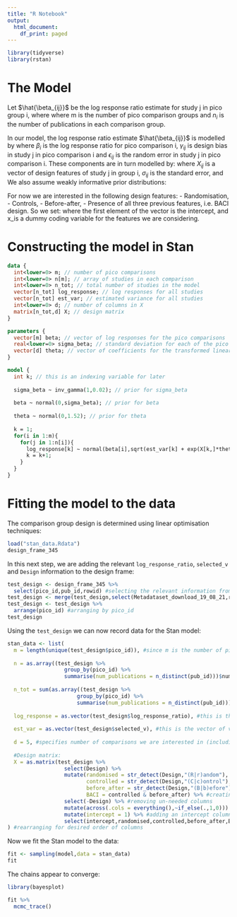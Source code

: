```yaml
---
title: "R Notebook"
output:
  html_document:
    df_print: paged
---
```


```r
library(tidyverse)
library(rstan)
```


# The Model

Let $\hat{\beta_{ij}}$ be the log response ratio estimate for study j in pico group i, where
\begin{align}
i = 1,\dots, m ,
j = 1,\dots, n_i,
\end{align}
where m is the number of pico comparison groups and $n_i$ is the number of publications in each comparison group.

In our model, the log response ratio estimate $\hat{\beta_{ij}}$ is modelled by
\begin{align}
\hat{\beta_{ij}} = \beta_i + \gamma_{ij} + \epsilon_{ij},
\end{align}
where $\beta_i$ is the log response ratio for pico comparison i, $\gamma_{ij}$ is design bias in study j in pico comparison i and $\epsilon_{ij}$ is the random error in study j in pico comparison i. These components are in turn modelled by:
\begin{align}
\beta_j &\sim \mathcal{N}(0,\sigma_\beta^2), \\
\gamma_{ij} &\sim \mathcal{N}(0,\sigma^2(X_{ij})), \\
\epsilon_{ij} &\sim \mathcal{N}(0,\sigma_{ij}^2).
\end{align}
where $X_{ij}$ is a vector of design features of study j in group i, $\sigma_{ij}$ is the standard error, and
\begin{align}
\log \sigma^2(X_{ij}) = X_ij^T \theta .
\end{align}
We also assume weakly informative prior distributions:
\begin{align}
\sigma_\beta \sim \text{InvGamma}(1,0.02), \\
\theta_i \sim \mathcal{N}(0,1.52) .
\end{align}

For now we are interested in the following design features:
- Randomisation,
- Controls,
- Before-after,
- Presence of all three previous features, i.e. BACI design.
So we set:
\begin{align}
X_{ij} = \begin{pmatrix} 1 \\
x_\text{randomised} \\
x_\text{controlled} \\
x_\text{before-after} \\
x_\text{BACI} \\
\end{pmatrix},
\end{align}
where the first element of the vector is the intercept, and x_\dots is a dummy coding variable for the features we are considering.

# Constructing the model in Stan

```stan
data {
  int<lower=0> m; // number of pico comparisons
  int<lower=0> n[m]; // array of studies in each comparison
  int<lower=0> n_tot; // total number of studies in the model
  vector[n_tot] log_response; // log responses for all studies
  vector[n_tot] est_var; // estimated variance for all studies
  int<lower=0> d; // number of columns in X
  matrix[n_tot,d] X; // design matrix
}

parameters {
  vector[m] beta; // vector of log responses for the pico comparisons
  real<lower=0> sigma_beta; // standard deviation for each of the pico comparisons
  vector[d] theta; // vector of coefficients for the transformed linear relation between variance of gamma_ij and X_ij
}

model {
  int k; // this is an indexing variable for later
  
  sigma_beta ~ inv_gamma(1,0.02); // prior for sigma_beta
  
  beta ~ normal(0,sigma_beta); // prior for beta
  
  theta ~ normal(0,1.52); // prior for theta
  
  k = 1;
  for(i in 1:m){
    for(j in 1:n[i]){
      log_response[k] ~ normal(beta[i],sqrt(est_var[k] + exp(X[k,]*theta))); // relation between estiated log response and other random quantities
      k = k+1;
    }
  }
}


```

# Fitting the model to the data

The comparison group design is determined using linear optimisation techniques:

```r
load("stan_data.Rdata")
design_frame_345
```

In this next step, we are adding the relevant `log_response_ratio`, `selected_v` and `Design` information to the design frame:

```r
test_design <- design_frame_345 %>%
  select(pico_id,pub_id,rowid) #selecting the relevant information from the design frame
test_design <- merge(test_design,select(Metadataset_download_19_08_21,rowid,log_response_ratio,selected_v,Design),) #adding information on the log response rato, variance and Designt to the design frame
test_design <- test_design %>%
  arrange(pico_id) #arranging by pico_id
test_design
```
Using the `test_design` we can now record data for the Stan model:

```r
stan_data <- list(
  m = length(unique(test_design$pico_id)), #since m is the number of pico comparisons
  
  n = as.array((test_design %>%
                  group_by(pico_id) %>%
                  summarise(num_publications = n_distinct(pub_id)))$num_publications), #this is the number of distinct publications in each group, and is inputted as an array as this is the variable type of n in the model
  
  n_tot = sum(as.array((test_design %>%
                      group_by(pico_id) %>%
                      summarise(num_publications = n_distinct(pub_id)))$num_publications)), #this is the total number of publications in each group
  
  log_response = as.vector(test_design$log_response_ratio), #this is the vector of log response ratios
  
  est_var = as.vector(test_design$selected_v), #this is the vector of variances for the log response ratio
  
  d = 5, #specifies number of comparisons we are interested in (including the intercept)
  
  #Design matrix:
  X = as.matrix(test_design %>%
                  select(Design) %>%
                  mutate(randomised = str_detect(Design,"(R|r)andom"),
                         controlled = str_detect(Design,"(C|c)ontrol"),
                         before_after = str_detect(Design,"(B|b)efore"),
                         BACI = controlled & before_after) %>% #creating columns containing boulean values indicating presence of design features of interest
                  select(-Design) %>% #removing un-needed columns
                  mutate(across(.cols = everything(),~if_else(.,1,0))) %>% #converting the bouleans into binary variables
                  mutate(intercept = 1) %>% #adding an intercept column
                  select(intercept,randomised,controlled,before_after,BACI))
) #rearranging for desired order of columns
```

Now we fit the Stan model to the data:

```r
fit <- sampling(model,data = stan_data)
fit
```
The chains appear to converge:

```r
library(bayesplot)

fit %>%
  mcmc_trace()
```

